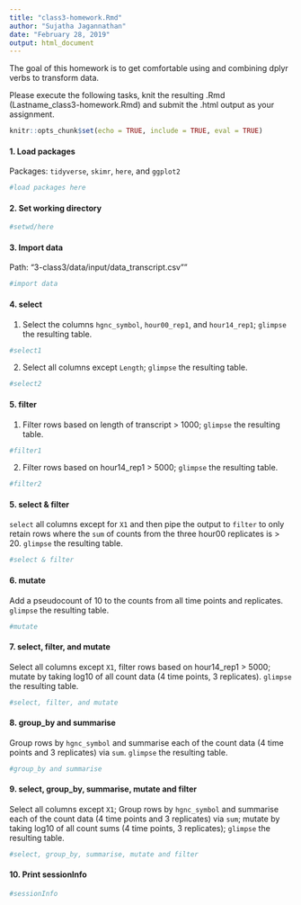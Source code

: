 ```yaml
---
title: "class3-homework.Rmd"
author: "Sujatha Jagannathan"
date: "February 28, 2019"
output: html_document
---
```

The goal of this homework is to get comfortable using and combining dplyr verbs to transform data. 

Please execute the following tasks, knit the resulting .Rmd (Lastname_class3-homework.Rmd) and submit the .html output as your assignment.

```r
knitr::opts_chunk$set(echo = TRUE, include = TRUE, eval = TRUE)
```

#### 1. Load packages 
Packages: `tidyverse`, `skimr`, `here`, and `ggplot2` 
```r
#load packages here

```

#### 2. Set working directory
```r
#setwd/here

```

#### 3. Import data
Path: "3-class3/data/input/data_transcript.csv""
```r
#import data

```

#### 4. select

1. Select the columns `hgnc_symbol`, `hour00_rep1`, and `hour14_rep1`; `glimpse` the resulting table.

```r
#select1

```

2. Select all columns except `Length`; `glimpse` the resulting table.

```r
#select2
```

#### 5. filter

1. Filter rows based on length of transcript > 1000; `glimpse` the resulting table. 

```r
#filter1

```

2. Filter rows based on hour14_rep1 > 5000; `glimpse` the resulting table.

```r
#filter2

```

#### 5. select & filter

`select` all columns except for `X1` and then pipe the output to `filter` to only retain rows where the `sum` of counts from the three hour00 replicates is > 20. `glimpse` the resulting table. 

```r
#select & filter

```

#### 6. mutate

Add a pseudocount of 10 to the counts from all time points and replicates. `glimpse` the resulting table.

```r
#mutate

```

#### 7. select, filter, and mutate

Select all columns except `X1`, filter rows based on hour14_rep1 > 5000; mutate by taking log10 of all count data (4 time points, 3 replicates). `glimpse` the resulting table. 

```r
#select, filter, and mutate

```

#### 8. group_by and summarise

Group rows by `hgnc_symbol` and summarise each of the count data (4 time points and 3 replicates) via `sum`. `glimpse` the resulting table. 

```r
#group_by and summarise

```

#### 9. select, group_by, summarise, mutate and filter

Select all columns except `X1`; Group rows by `hgnc_symbol` and summarise each of the count data (4 time points and 3 replicates) via `sum`; mutate by taking log10 of all count sums (4 time points, 3 replicates); `glimpse` the resulting table. 

```r
#select, group_by, summarise, mutate and filter

```

#### 10. Print sessionInfo {.smallest}

```r
#sessionInfo

```
